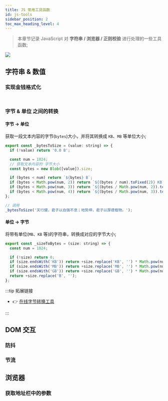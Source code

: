```yaml
---
title: JS 常用工具函数
id: js-tools
sidebar_position: 2
toc_max_heading_level: 4
---
```


> 本章节记录 JavaScript 对 **字符串 / 浏览器 / 正则校验** 进行处理的一些工具函数;

<img src='//aone-time.icu/group1/dino/Bg/wp11164545-spy-x-family-anya-wallpapers.jpeg' />

## 字符串 & 数值

### 实现金钱格式化

```jsx title="代码实现 - 壹" showLineNumbers

```

```jsx title="代码实现 - 贰" showLineNumbers

```

### 字节 & 单位 之间的转换

#### 字节 → 单位

获取一段文本内容的字节(`bytes`)大小，并将其转换成 `KB`、`MB` 等单位大小;

```jsx title="代码实现" showLineNumbers
export const _bytesToSize = (value: string) => {
  if (!value) return '0.0 B';

  const num = 1024;
  // 获取文本内容的 字节大小
  const bytes = new Blob([value]).size;

  if (bytes < num) return `${bytes} B`;
  if (bytes < Math.pow(num, 2)) return `${(bytes / num).toFixed(2)} KB`; // Math.pow() 方法表示一个数值的 n 次方
  if (bytes < Math.pow(num, 3)) return `${(bytes / Math.pow(num, 2)).toFixed(2)} MB`; // 保留两位小数
  if (bytes < Math.pow(num, 4)) return `${(bytes / Math.pow(num, 3)).toFixed(2)} GB`;
};

// 调用
_bytesToSize('天行健，君子以自强不息；地势坤，君子以厚德载物。');
```

#### 单位 → 字节

将带有单位(`MB`、`KB` 等)的字符串，转换成对应的字节大小;

```jsx title="代码实现" showLineNumbers
export const _sizeToBytes = (size: string) => {
  const num = 1024;

  if (!size) return 0;
  if (size.endsWith('KB')) return +size.replace('KB', '') * Math.pow(num, 1); // String.endsWith() 方法用来判断字符串是否以指定的字符结尾（区分大小写）
  if (size.endsWith('MB')) return +size.replace('MB', '') * Math.pow(num, 2);
  if (size.endsWith('GB')) return +size.replace('GB', '') * Math.pow(num, 3);
  return +size.replace('B', '');
};
```

:::tip 拓展链接

- 👉 [在线字节转换工具](https://tooltt.com/byte-convert/)

:::

## DOM 交互

### 防抖

### 节流

## 浏览器

### 获取地址栏中的参数
